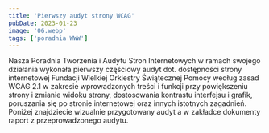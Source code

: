 ```yaml
---
title: 'Pierwszy audyt strony WCAG'
pubDate: 2023-01-23
image: '06.webp'
tags: ['poradnia WWW']
---
```


Nasza Poradnia Tworzenia i Audytu Stron Internetowych w ramach swojego działania wykonała pierwszy częściowy audyt dot. dostępności strony internetowej Fundacji Wielkiej Orkiestry Świątecznej Pomocy według zasad WCAG 2.1 w zakresie wprowadzonych treści i funkcji przy powiększeniu strony i zmianie widoku strony, dostosowania kontrastu interfejsu i grafik, poruszania się po stronie internetowej oraz innych istotnych zagadnień. Poniżej znajdziecie wizualnie przygotowany audyt a w zakładce dokumenty raport z przeprowadzonego audytu.